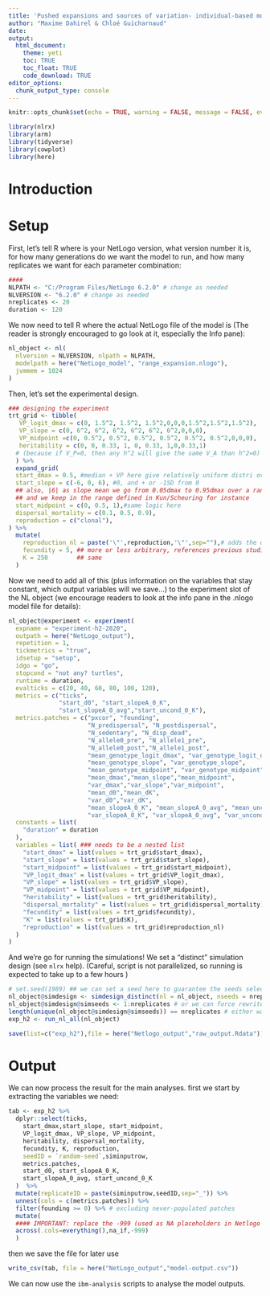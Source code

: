 ```yaml
---
title: 'Pushed expansions and sources of variation- individual-based model, model creation'
author: "Maxime Dahirel & Chloé Guicharnaud"
date:
output:
  html_document:
    theme: yeti
    toc: TRUE
    toc_float: TRUE
    code_download: TRUE
editor_options:
  chunk_output_type: console
---
```


```r
knitr::opts_chunk$set(echo = TRUE, warning = FALSE, message = FALSE, eval = FALSE)
```

```r
library(nlrx)     
library(arm)      
library(tidyverse)
library(cowplot)  
library(here)     
```

# Introduction

<!--to detail-->

# Setup

First, let's tell R where is your NetLogo version, what version number it is, for how many generations do we want the model to run, and how many replicates we want for each parameter combination:

```r
####
NLPATH <- "C:/Program Files/NetLogo 6.2.0" # change as needed
NLVERSION <- "6.2.0" # change as needed
nreplicates <- 20
duration <- 120
```

We now need to tell R where the actual NetLogo file of the model is (The reader is strongly encouraged to go look at it, especially the Info pane):

```r
nl_object <- nl(
  nlversion = NLVERSION, nlpath = NLPATH,
  modelpath = here("NetLogo_model", "range_expansion.nlogo"),
  jvmmem = 1024
)
```


Then, let's set the experimental design. <!--to detail-->

```r
### designing the experiment
trt_grid <- tibble(
   VP_logit_dmax = c(0, 1.5^2, 1.5^2, 1.5^2,0,0,0,1.5^2,1.5^2,1.5^2),
   VP_slope = c(0, 6^2, 6^2, 6^2, 6^2, 6^2, 6^2,0,0,0),
   VP_midpoint =c(0, 0.5^2, 0.5^2, 0.5^2, 0.5^2, 0.5^2, 0.5^2,0,0,0), 
   heritability = c(0, 0, 0.33, 1, 0, 0.33, 1,0,0.33,1)
  # (because if V_P=0, then any h^2 will give the same V_A than h^2=0)
  ) %>% 
  expand_grid(
  start_dmax = 0.5, #median + VP here give relatively uniform distri over ]0-1[
  start_slope = c(-6, 0, 6), #0, and + or -1SD from 0
  ## also, |6| as slope mean we go from 0.05dmax to 0.95dmax over a range of K centred on midpoint
  ## and we keep in the range defined in Kun/Scheuring for instance
  start_midpoint = c(0, 0.5, 1),#same logic here
  dispersal_mortality = c(0.1, 0.5, 0.9),
  reproduction = c("clonal"),   
) %>%
  mutate(
    reproduction_nl = paste('\"',reproduction,'\"',sep=""),# adds the quote and escape needed to export the string to Netlogo
    fecundity = 5, ## more or less arbitrary, references previous studies/models
    K = 250        ## same
  )
```

Now we need to add all of this (plus information on the variables that stay constant, which output variables will we save...) to the experiment slot of the NL object (we encourage readers to look at the info pane in the .nlogo model file for details):

```r

nl_object@experiment <- experiment(
  expname = "experiment-h2-2020",
  outpath = here("NetLogo_output"),
  repetition = 1,
  tickmetrics = "true",
  idsetup = "setup",
  idgo = "go",
  stopcond = "not any? turtles",
  runtime = duration,
  evalticks = c(20, 40, 60, 80, 100, 120),
  metrics = c("ticks",
              "start_d0", "start_slopeA_0_K",
              "start_slopeA_0_avg","start_uncond_0_K"),
  metrics.patches = c("pxcor", "founding",
                      "N_predispersal", "N_postdispersal",  
                      "N_sedentary", "N_disp_dead",
                      "N_allele0_pre", "N_allele1_pre",
                      "N_allele0_post","N_allele1_post",
                      "mean_genotype_logit_dmax", "var_genotype_logit_dmax",  
                      "mean_genotype_slope", "var_genotype_slope",
                      "mean_genotype_midpoint", "var_genotype_midpoint",
                      "mean_dmax","mean_slope","mean_midpoint",
                      "var_dmax","var_slope","var_midpoint",
                      "mean_d0","mean_dK",
                      "var_d0","var_dK",
                      "mean_slopeA_0_K", "mean_slopeA_0_avg", "mean_uncond_0_K",
                      "var_slopeA_0_K", "var_slopeA_0_avg", "var_uncond_0_K"),
  constants = list(
    "duration" = duration
  ),
  variables = list( ### needs to be a nested list
    "start_dmax" = list(values = trt_grid$start_dmax),
    "start_slope" = list(values = trt_grid$start_slope),
    "start_midpoint" = list(values = trt_grid$start_midpoint),
    "VP_logit_dmax" = list(values = trt_grid$VP_logit_dmax),
    "VP_slope" = list(values = trt_grid$VP_slope),
    "VP_midpoint" = list(values = trt_grid$VP_midpoint),
    "heritability" = list(values = trt_grid$heritability),
    "dispersal_mortality" = list(values = trt_grid$dispersal_mortality),
    "fecundity" = list(values = trt_grid$fecundity),
    "K" = list(values = trt_grid$K),
    "reproduction" = list(values = trt_grid$reproduction_nl)
  )
)
```


And we're go for running the simulations! We set a "distinct" simulation design (see `nlrx` help).
(Careful, script is not parallelized, so running <!--the final version--> is expected to take up to a few hours <!-- about 20 hours on my laptop-->)

```r

# set.seed(1989) ## we can set a seed here to guarantee the seeds selected below are the same everytime
nl_object@simdesign <- simdesign_distinct(nl = nl_object, nseeds = nreplicates)
nl_object@simdesign@simseeds <- 1:nreplicates # or we can force rewrite the nseeds here (to guarantee they are all actually different)
length(unique(nl_object@simdesign@simseeds)) == nreplicates # either way, check that all generated seeds are different
exp_h2 <- run_nl_all(nl_object)

save(list=c("exp_h2"),file = here("Netlogo_output","raw_output.Rdata"))
```

# Output

We can now process the result for the main analyses. first we start by extracting the variables we need:

```r
tab <- exp_h2 %>%
  dplyr::select(ticks,
    start_dmax,start_slope, start_midpoint,
    VP_logit_dmax, VP_slope, VP_midpoint,
    heritability, dispersal_mortality,
    fecundity, K, reproduction,
    seedID = `random-seed`,siminputrow,
    metrics.patches,
    start_d0, start_slopeA_0_K,
    start_slopeA_0_avg, start_uncond_0_K
  )  %>%
  mutate(replicateID = paste(siminputrow,seedID,sep="_")) %>%
  unnest(cols = c(metrics.patches)) %>%
  filter(founding >= 0) %>% # excluding never-populated patches
  mutate( 
  #### IMPORTANT: replace the -999 (used as NA placeholders in Netlogo model) by actual NAs
  across(.cols=everything(),na_if,-999)
  )
```

then we save the file for later use

```r
write_csv(tab, file = here("NetLogo_output","model-output.csv"))
```

We can now use the `ibm-analysis` scripts to analyse the model outputs.

